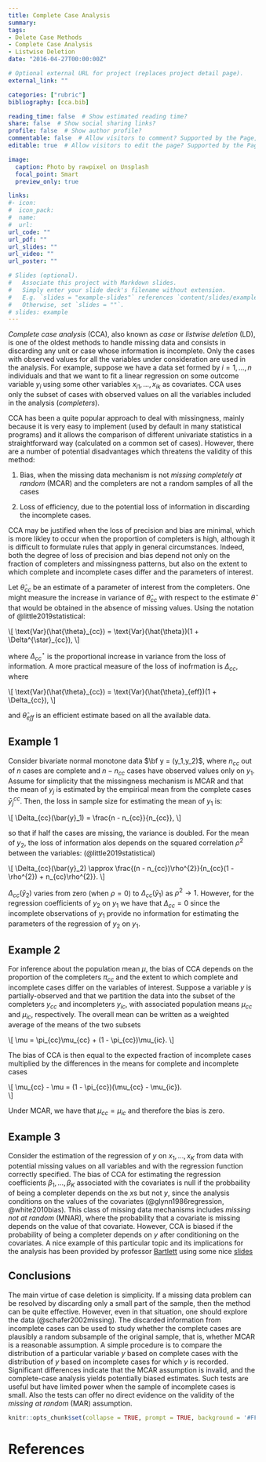 ```yaml
---
title: Complete Case Analysis
summary: 
tags:
- Delete Case Methods
- Complete Case Analysis
- Listwise Deletion
date: "2016-04-27T00:00:00Z"

# Optional external URL for project (replaces project detail page).
external_link: ""

categories: ["rubric"]
bibliography: [cca.bib]

reading_time: false  # Show estimated reading time?
share: false  # Show social sharing links?
profile: false  # Show author profile?
commentable: false  # Allow visitors to comment? Supported by the Page, Post, and Docs content types.
editable: true  # Allow visitors to edit the page? Supported by the Page, Post, and Docs content types.

image:
  caption: Photo by rawpixel on Unsplash
  focal_point: Smart
  preview_only: true

links:
#- icon: 
#  icon_pack: 
#  name: 
#  url: 
url_code: ""
url_pdf: ""
url_slides: ""
url_video: ""
url_poster: ""

# Slides (optional).
#   Associate this project with Markdown slides.
#   Simply enter your slide deck's filename without extension.
#   E.g. `slides = "example-slides"` references `content/slides/example-slides.md`.
#   Otherwise, set `slides = ""`.
# slides: example
---
```


*Complete case analysis* (CCA), also known as *case* or *listwise deletion* (LD), is one of the oldest methods to handle missing data and consists in discarding any unit or case whose information is incomplete. Only the cases with observed values for all the variables under consideration are used in the analysis. For example, suppose we have a data set formed by $i=1,\ldots,n$ individuals and that we want to fit a linear regression on some outcome variable $y_i$ using some other variables $x_{i1},\ldots,x_{ik}$ as covariates. CCA uses only the subset of cases with observed values on all the variables included in the analysis (*completers*).

CCA has been a quite popular approach to deal with missingness, mainly because it is very easy to implement (used by default in many statistical programs) and it allows the comparison of different univariate statistics in a straightforward way (calculated on a common set of cases). However, there are a number of potential disadvantages which threatens the validity of this method:

1. Bias, when the missing data mechanism is not *missing completely at random* (MCAR) and the completers are not a random samples of all the cases

2. Loss of efficiency, due to the potential loss of information in discarding the incomplete cases.

CCA may be justified when the loss of precision and bias are minimal, which is more likley to occur when the proportion of completers is high, although it is difficult to formulate rules that apply in general circumstances. Indeed, both the degree of loss of precision and bias depend not only on the fraction of completers and missingness patterns, but also on the extent to which complete and incomplete cases differ and the parameters of interest. 

Let $\hat{\theta}_{cc}$ be an estimate of a parameter of interest from the completers. One might measure the increase in variance of $\hat{\theta}_{cc}$ with respect to the estimate $\hat{\theta}$ that would be obtained in the absence of missing values. Using the notation of @little2019statistical:

\\[
\\text{Var}(\\hat{\\theta}\_{cc}) = \\text{Var}(\\hat{\\theta})(1 + \\Delta\^{\\star}\_{cc}),
\\]

where $\Delta^{\star}_{cc}$ is the proportional increase in variance from the loss of information. A more practical measure of the loss of inofrmation is $\Delta_{cc}$, where

\\[
\\text{Var}(\\hat{\\theta}\_{cc}) = \\text{Var}(\\hat{\\theta}\_{eff})(1 + \\Delta\_{cc}),
\\]

and $\hat{\theta}_{eff}$ is an efficient estimate based on all the available data. 

## Example 1

Consider bivariate normal monotone data $\bf y = (y_1,y_2)$, where $n_{cc}$ out of $n$ cases are complete and $n - n_{cc}$ cases have observed values only on $y_1$. Assume for simplicity that the missingness mechanism is MCAR and that the mean of $y_j$ is estimated by the empirical mean from the complete cases $\bar{y}^{cc}_j$. Then, the loss in sample size for estimating the mean of $y_1$ is:

\\[
\\Delta\_{cc}(\\bar{y}\_1) = \\frac{n - n\_{cc}}{n\_{cc}},
\\]

so that if half the cases are missing, the variance is doubled. For the mean of $y_2$, the loss of information alos depends on the squared correlation $\rho^{2}$ between the variables: (@little2019statistical)

\\[
\\Delta\_{cc}(\\bar{y}\_2) \\approx \\frac{(n - n\_{cc})\\rho\^{2}}{n\_{cc}(1 - \\rho\^{2}) + n\_{cc}\\rho\^{2}}.
\\]

$\Delta_{cc}(\bar{y}_2)$ varies from zero (when $\rho=0$) to $\Delta_{cc}(\bar{y}_1)$ as $\rho^{2} \rightarrow 1$. However, for the regression coefficients of $y_2$ on $y_1$ we have that $\Delta_{cc}=0$ since the incomplete observations of $y_1$ provide no information for estimating the parameters of the regression of $y_2$ on $y_1$. 

## Example 2

For inference about the population mean $\mu$, the bias of CCA depends on the proportion of the completers $\pi_{cc}$ and the extent to which complete and incomplete cases differ on the variables of interest. Suppose a variable $y$ is partially-observed and that we partition the data into the subset of the completers $y_{cc}$ and incompleters $y_{ic}$, with associated population means $\mu_{cc}$ and $\mu_{ic}$, respectively. The overall mean can be written as a weighted average of the means of the two subsets

\\[
\\mu = \\pi\_{cc}\\mu\_{cc} + (1 - \\pi_{cc})\\mu_{ic}. 
\\]

The bias of CCA is then equal to the expected fraction of incomplete cases multiplied by the differences in the means for complete and incomplete cases

\\[
\\mu\_{cc} - \\mu = (1 - \\pi\_{cc})(\\mu\_{cc} - \\mu\_{ic}).  
\\]

Under MCAR, we have that $\mu_{cc} = \mu_{ic}$ and therefore the bias is zero.

## Example 3

Consider the estimation of the regression of $y$ on $x_1,\ldots,x_K$ from data with potential missing values on all variables and with the regression function correctly specified. The bias of CCA for estimating the regression coefficients $\beta_1,\ldots,\beta_K$ associated with the covariates is null if the probbaility of being a completer depends on the $x$s but not $y$, since the analysis conditions on the values of the covariates (@glynn1986regression, @white2010bias). This class of missing data mechanisms includes *missing not at random* (MNAR), where the probability that a covariate is missing depends on the value of that covariate. However, CCA is biased if the probability of being a completer depends on $y$ after conditioning on the covariates. A nice example of this particular topic and its implications for the analysis has been provided by professor [Bartlett](https://thestatsgeek.com/about-thestatsgeek-com/) using some nice [slides](http://thestatsgeek.com/wp-content/uploads/2016/08/Jonathan-Bartlett-28-06-2013.pdf) 

## Conclusions

The main virtue of case deletion is simplicity. If a missing data problem can be resolved by discarding only a small part of the sample, then the method can be quite effective. However, even in that situation, one should explore the data (@schafer2002missing). The discarded information from incomplete cases can be used to study whether the complete cases are plausibly a random subsample of the original sample, that is, whether MCAR is a reasonable assumption. A simple procedure is to compare the distribution of a particular variable $y$ based on complete cases with the distribution of $y$ based on incomplete cases for which $y$ is recorded. Significant differences indicate that the MCAR assumption is invalid, and the complete-case analysis yields potentially biased estimates. Such tests are useful but have limited power when the sample of incomplete cases is small. Also the tests can offer no direct evidence on the validity of the *missing at random* (MAR) assumption.

```r
knitr::opts_chunk$set(collapse = TRUE, prompt = TRUE, background = '#FFFFFF')
```

# References

